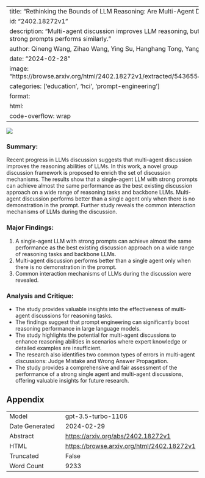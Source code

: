 
---
title: "Rethinking the Bounds of LLM Reasoning: Are Multi-Agent Discussions the Key?"
id: "2402.18272v1"
description: "Multi-agent discussion improves LLM reasoning, but single-agent with strong prompts performs similarly."
author: Qineng Wang, Zihao Wang, Ying Su, Hanghang Tong, Yangqiu Song
date: "2024-02-28"
image: "https://browse.arxiv.org/html/2402.18272v1/extracted/5436554/assets/pic/fig1.png"
categories: ['education', 'hci', 'prompt-engineering']
format:
  html:
    code-overflow: wrap
---

![](https://browse.arxiv.org/html/2402.18272v1/extracted/5436554/assets/pic/fig1.png)

### **Summary:**
Recent progress in LLMs discussion suggests that multi-agent discussion improves the reasoning abilities of LLMs. In this work, a novel group discussion framework is proposed to enrich the set of discussion mechanisms. The results show that a single-agent LLM with strong prompts can achieve almost the same performance as the best existing discussion approach on a wide range of reasoning tasks and backbone LLMs. Multi-agent discussion performs better than a single agent only when there is no demonstration in the prompt. Further study reveals the common interaction mechanisms of LLMs during the discussion.

### Major Findings:
1. A single-agent LLM with strong prompts can achieve almost the same performance as the best existing discussion approach on a wide range of reasoning tasks and backbone LLMs.
2. Multi-agent discussion performs better than a single agent only when there is no demonstration in the prompt.
3. Common interaction mechanisms of LLMs during the discussion were revealed.

### Analysis and Critique:
- The study provides valuable insights into the effectiveness of multi-agent discussions for reasoning tasks.
- The findings suggest that prompt engineering can significantly boost reasoning performance in large language models.
- The study highlights the potential for multi-agent discussions to enhance reasoning abilities in scenarios where expert knowledge or detailed examples are insufficient.
- The research also identifies two common types of errors in multi-agent discussions: Judge Mistake and Wrong Answer Propagation.
- The study provides a comprehensive and fair assessment of the performance of a strong single agent and multi-agent discussions, offering valuable insights for future research.

## Appendix

|          |          |
|----------|----------|
| Model     | gpt-3.5-turbo-1106       |
| Date Generated     | 2024-02-29       |
| Abstract | [https://arxiv.org/abs/2402.18272v1](https://arxiv.org/abs/2402.18272v1)        |
| HTML     | [https://browse.arxiv.org/html/2402.18272v1](https://browse.arxiv.org/html/2402.18272v1)       |
| Truncated       | False       |
| Word Count       | 9233       |